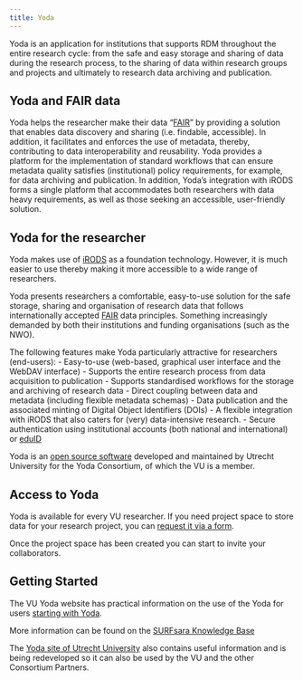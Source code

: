 ```yaml
---
title: Yoda
---
```

Yoda is an application for institutions that supports RDM throughout the entire research cycle: from the safe and easy storage and sharing of data during the research process, to the sharing of data within research groups and projects and ultimately to research data archiving and publication.

## Yoda and FAIR data
Yoda helps the researcher make their data “[FAIR](./fair-principles.qmd)” by providing a solution that enables data discovery and sharing (i.e. findable, accessible). In addition, it facilitates and enforces the use of metadata, thereby, contributing to data interoperability and reusability. Yoda provides a platform for the implementation of standard workflows that can ensure metadata quality satisfies (institutional) policy requirements, for example, for data archiving and publication. In addition, Yoda’s integration with iRODS forms a single platform that accommodates both researchers with data heavy requirements, as well as those seeking an accessible, user-friendly solution.

## Yoda for the researcher
Yoda makes use of [iRODS](https://irods.org) as a foundation technology. However, it is much easier to use thereby making it more accessible to a wide range of researchers.

Yoda presents researchers a comfortable, easy-to-use solution for the safe storage, sharing and organisation of research data that follows internationally accepted [FAIR](./fair-principles.qmd) data principles. Something increasingly demanded by both their institutions and funding organisations (such as the NWO).

The following features make Yoda particularly attractive for researchers (end-users): 
- Easy-to-use (web-based, graphical user interface and the WebDAV interface)
- Supports the entire research process from data acquisition to publication
- Supports standardised workflows for the storage and archiving of research data
- Direct coupling between data and metadata (including flexible metadata schemas)
- Data publication and the associated minting of Digital Object Identifiers (DOIs)
- A flexible integration with iRODS that also caters for (very) data-intensive research.
- Secure authentication using institutional accounts (both national and international) or [eduID](https://eduid.nl/)

Yoda is an [open source software](https://github.com/UtrechtUniversity/Yoda) developed and maintained by Utrecht University for the Yoda Consortium, of which the VU is a member. 

## Access to Yoda
Yoda is available for every VU researcher. If you need project space to store data for your research project, you can [request it via a form](https://yoda.vu.nl/site/getting-started/requesting-space.html).

Once the project space has been created you can start to invite your collaborators.

## Getting Started
The VU Yoda website has practical information on the use of the Yoda for users [starting with Yoda](https://yoda.vu.nl/site/getting-started/index.html). 

More information can be found on the [SURFsara Knowledge Base](https://servicedesk.surfsara.nl/wiki/display/WIKI/Yoda+Hosting)

The [Yoda site of Utrecht University](https://www.uu.nl/en/research/Yoda) also contains useful information and is being redeveloped so it can also be used by the VU and the other Consortium Partners.
